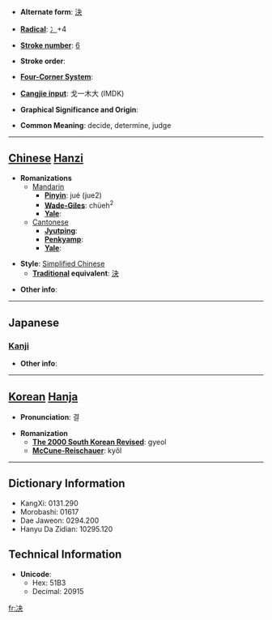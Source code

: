 * '''Alternate form''': [[決]]

* '''[[Wiktionary:Chinese radical index| Radical]]''': [[Wiktionary:Chinese radical index 冫|冫]]+4

* '''[[Wiktionary:Chinese total strokes index|Stroke number]]''': [[Wiktionary:Chinese total strokes index 6|6]]

* '''Stroke order''': 

* '''[[Wiktionary:Chinese four corner index|Four-Corner System]]''': 

* '''[[Wiktionary:Chinese Cangjie index|Cangjie input]]''': 戈一木大 (IMDK)

* '''Graphical Significance and Origin''': 

* '''Common Meaning''': decide, determine, judge

----

== [[Chinese]] [[Hanzi]] ==

* '''Romanizations'''
** [[Mandarin]]
*** '''[[Pinyin]]''': jué (jue2)
*** '''[[Wade-Giles]]''': chüeh<sup>2</sup>
*** '''[[Yale]]''': 
**[[Cantonese]]
***'''[[Jyutping]]''':
***'''[[Penkyamp]]''': 
***'''[[Yale]]''': 

* '''Style''': [[Simplified Chinese]] 
** '''[[Traditional Chinese|Traditional]] equivalent''': [[決]]

* '''Other info''': 

----

==Japanese==
===[[Kanji]]===
{{kanji|on readings=[[けつ]] (ketsu), [[けち]] (kechi)|kun readings=[[きめる]] (kimeru), [[さく]] (saku)}}

* '''Other info''':  

----

== [[Korean]] [[Hanja]] ==

* '''Pronunciation''': 결

* '''Romanization'''
** '''[[The 2000 South Korean Revised Romanization|The 2000 South Korean Revised]]''': gyeol
** '''[[McCune-Reischauer]]''': kyŏl

----

== Dictionary Information ==

* KangXi: 0131.290
* Morobashi: 01617
* Dae Jaweon: 0294.200
* Hanyu Da Zidian: 10295.120

== Technical Information ==

* '''Unicode''':
** Hex: 51B3
** Decimal: 20915

[[fr:决]]